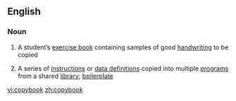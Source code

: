 ==English==

===Noun===
{{wikipedia}}
{{en-noun}}

# A student’s [[exercise book]] containing samples of good [[handwriting]] to be copied
# {{computing}} A series of [[instruction]]s or [[data definition]]s copied into multiple [[program]]s from a shared [[library]]; [[boilerplate]]

[[vi:copybook]]
[[zh:copybook]]